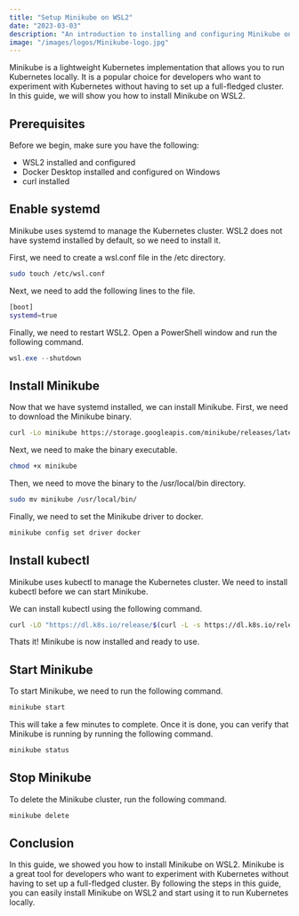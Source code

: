 ```yaml
---
title: "Setup Minikube on WSL2"
date: "2023-03-03"
description: "An introduction to installing and configuring Minikube on WSL2"
image: "/images/logos/Minikube-logo.jpg"
---
```


Minikube is a lightweight Kubernetes implementation that allows you to run Kubernetes locally.
It is a popular choice for developers who want to experiment with Kubernetes without having to set up a full-fledged cluster.
In this guide, we will show you how to install Minikube on WSL2.

## Prerequisites

Before we begin, make sure you have the following:

- WSL2 installed and configured
- Docker Desktop installed and configured on Windows
- curl installed

## Enable systemd

Minikube uses systemd to manage the Kubernetes cluster.
WSL2 does not have systemd installed by default, so we need to install it.

First, we need to create a wsl.conf file in the /etc directory.

```bash
sudo touch /etc/wsl.conf
```

Next, we need to add the following lines to the file.

```bash
[boot]
systemd=true
```

Finally, we need to restart WSL2. Open a PowerShell window and run the following command.

```powershell
wsl.exe --shutdown
```

## Install Minikube

Now that we have systemd installed, we can install Minikube.
First, we need to download the Minikube binary.

```bash
curl -Lo minikube https://storage.googleapis.com/minikube/releases/latest/minikube-linux-amd64
```

Next, we need to make the binary executable.

```bash
chmod +x minikube
```

Then, we need to move the binary to the /usr/local/bin directory.

```bash
sudo mv minikube /usr/local/bin/
```

Finally, we need to set the Minikube driver to docker.

```bash
minikube config set driver docker
```

## Install kubectl

Minikube uses kubectl to manage the Kubernetes cluster.
We need to install kubectl before we can start Minikube.

We can install kubectl using the following command.

```bash
curl -LO "https://dl.k8s.io/release/$(curl -L -s https://dl.k8s.io/release/stable.txt)/bin/linux/amd64/kubectl"
```

Thats it! Minikube is now installed and ready to use.

## Start Minikube

To start Minikube, we need to run the following command.

```bash
minikube start
```

This will take a few minutes to complete.
Once it is done, you can verify that Minikube is running by running the following command.

```bash
minikube status
```

## Stop Minikube

To delete the Minikube cluster, run the following command.

```bash
minikube delete
```

## Conclusion

In this guide, we showed you how to install Minikube on WSL2.
Minikube is a great tool for developers who want to experiment with Kubernetes without having to set up a full-fledged cluster.
By following the steps in this guide, you can easily install Minikube on WSL2 and start using it to run Kubernetes locally.